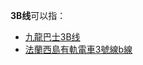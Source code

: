 {{线路名消歧义}}
'''3B线'''可以指：
* [[九龍巴士3B线|九龍巴士3B线]]
*[[法蘭西島有軌電車3號線b線|法蘭西島有軌電車3號線b線]]

{{disambig|cat=三字路线名消歧义}}